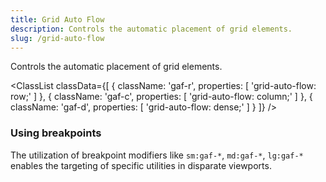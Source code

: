 ```yaml
---
title: Grid Auto Flow
description: Controls the automatic placement of grid elements.
slug: /grid-auto-flow
---
```



Controls the automatic placement of grid elements.

<ClassList
  classData={[
    {
        className: 'gaf-r',
        properties: [
            'grid-auto-flow: row;'
        ]
    },
    {
        className: 'gaf-c',
        properties: [
            'grid-auto-flow: column;'
        ]
    },
    {
        className: 'gaf-d',
        properties: [
            'grid-auto-flow: dense;'
        ]
    }
  ]}
/>

### Using breakpoints

The utilization of breakpoint modifiers like `sm:gaf-*`, `md:gaf-*`, `lg:gaf-*` enables the targeting of specific utilities in disparate viewports.